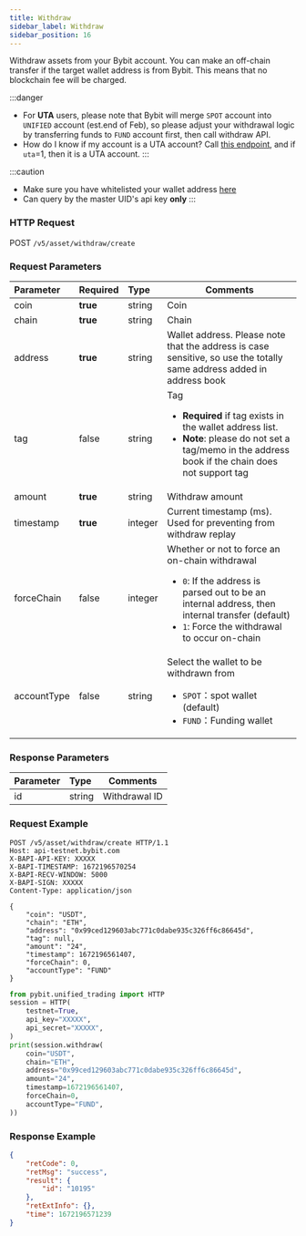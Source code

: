 ```yaml
---
title: Withdraw
sidebar_label: Withdraw
sidebar_position: 16
---
```


Withdraw assets from your Bybit account. You can make an off-chain transfer if the target wallet address is from Bybit. This means that no blockchain fee will be charged.

:::danger
* For **UTA** users, please note that Bybit will merge `SPOT` account into `UNIFIED` account (est.end of Feb), so please adjust your withdrawal logic
by transferring funds to `FUND` account first, then call withdraw API.
* How do I know if my account is a UTA account? Call [this endpoint](../user/apikey-info#), and if `uta`=1, then it is a UTA account.
:::

:::caution
* Make sure you have whitelisted your wallet address <a href="https://www.bybit.com/user/assets/money-address">here</a>
* Can query by the master UID's api key **only**
:::

### HTTP Request
POST `/v5/asset/withdraw/create`

### Request Parameters
| Parameter | Required | Type | Comments|
|:----- |:-------|:-----|------ |
|coin |**true** |string |Coin |
|chain |**true** |string |Chain |
|address |**true** |string |Wallet address. Please note that the address is case sensitive, so use the totally same address added in address book |
|tag |false |string |Tag <ul><li>**Required** if tag exists in the wallet address list.</li><li>**Note**: please do not set a tag/memo in the address book if the chain does not support tag</li></ul> |
|amount |**true** |string |Withdraw amount |
|timestamp |**true** |integer |Current timestamp (ms). Used for preventing from withdraw replay |
|forceChain |false |integer |Whether or not to force an on-chain withdrawal<ul><li>`0`: If the address is parsed out to be an internal address, then internal transfer (default)</li><li>`1`: Force the withdrawal to occur on-chain</li> </ul>|
|accountType|false|string |Select the wallet to be withdrawn from <ul><li>`SPOT`：spot wallet (default)</li><li>`FUND`：Funding wallet</li></ul>|

### Response Parameters
| Parameter | Type | Comments|
|:----- |:-----|----- |
|id |string|Withdrawal ID |

### Request Example

<Tabs groupId="programming-languages">
<TabItem value="http" label="HTTP">

```http
POST /v5/asset/withdraw/create HTTP/1.1
Host: api-testnet.bybit.com
X-BAPI-API-KEY: XXXXX
X-BAPI-TIMESTAMP: 1672196570254
X-BAPI-RECV-WINDOW: 5000
X-BAPI-SIGN: XXXXX
Content-Type: application/json

{
    "coin": "USDT",
    "chain": "ETH",
    "address": "0x99ced129603abc771c0dabe935c326ff6c86645d",
    "tag": null,
    "amount": "24",
    "timestamp": 1672196561407,
    "forceChain": 0,
    "accountType": "FUND"
}
```

</TabItem>
<TabItem value="python" label="Python">

```python
from pybit.unified_trading import HTTP
session = HTTP(
    testnet=True,
    api_key="XXXXX",
    api_secret="XXXXX",
)
print(session.withdraw(
    coin="USDT",
    chain="ETH",
    address="0x99ced129603abc771c0dabe935c326ff6c86645d",
    amount="24",
    timestamp=1672196561407,
    forceChain=0,
    accountType="FUND",
))
```

</TabItem>
</Tabs>

### Response Example

```json
{
    "retCode": 0,
    "retMsg": "success",
    "result": {
        "id": "10195"
    },
    "retExtInfo": {},
    "time": 1672196571239
}
```
